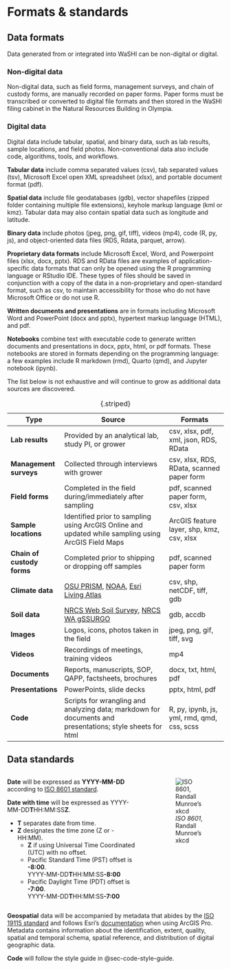 # Formats & standards {#sec-formats-standards}

## Data formats

Data generated from or integrated into WaSHI can be non-digital or digital.

### Non-digital data

Non-digital data, such as field forms, management surveys, and chain of custody
forms, are manually recorded on paper forms. Paper forms must be transcribed or
converted to digital file formats and then stored in the WaSHI filing cabinet in
the Natural Resources Building in Olympia.

### Digital data

Digital data include tabular, spatial, and binary data, such as lab results,
sample locations, and field photos. Non-conventional data also include code,
algorithms, tools, and workflows.

**Tabular data** include comma separated values (csv), tab separated values
(tsv), Microsoft Excel open XML spreadsheet (xlsx), and portable document format
(pdf).

**Spatial data** include file geodatabases (gdb), vector shapefiles (zipped
folder containing multiple file extensions), keyhole markup language (kml or
kmz). Tabular data may also contain spatial data such as longitude and latitude.

**Binary data** include photos (jpeg, png, gif, tiff), videos (mp4), code (R,
py, js), and object-oriented data files (RDS, Rdata, parquet, arrow).

**Proprietary data formats** include Microsoft Excel, Word, and Powerpoint files
(xlsx, docx, pptx). RDS and RData files are examples of application-specific
data formats that can only be opened using the R programming language or RStudio
IDE. These types of files should be saved in conjunction with a copy of the data
in a non-proprietary and open-standard format, such as csv, to maintain
accessibility for those who do not have Microsoft Office or do not use R.

**Written documents and presentations** are in formats including Microsoft Word
and PowerPoint (docx and pptx), hypertext markup language (HTML), and pdf.

**Notebooks** combine text with executable code to generate written documents
and presentations in docx, pptx, html, or pdf formats. These notebooks are
stored in formats depending on the programming language: a few examples include
R markdown (rmd), Quarto (qmd), and Jupyter notebook (ipynb).

The list below is not exhaustive and will continue to grow as additional data
sources are discovered.

| **Type**                   | **Source**                                                                                                                                                       | **Formats**                                |
|------------------|-----------------------------------------|-----------------------|
| **Lab results**            | Provided by an analytical lab, study PI, or grower                                                                                                               | csv, xlsx, pdf, xml, json, RDS, RData      |
| **Management surveys**     | Collected through interviews with grower                                                                                                                         | csv, xlsx, RDS, RData, scanned paper form  |
| **Field forms**            | Completed in the field during/immediately after sampling                                                                                                         | pdf, scanned paper form, csv, xlsx         |
| **Sample locations**       | Identified prior to sampling using ArcGIS Online and updated while sampling using ArcGIS Field Maps                                                              | ArcGIS feature layer, shp, kmz, csv, xlsx  |
| **Chain of custody forms** | Completed prior to shipping or dropping off samples                                                                                                              | pdf, scanned paper form                    |
| **Climate data**           | [OSU PRISM](https://prism.oregonstate.edu/), [NOAA](https://www.ncdc.noaa.gov/cdo-web/datasets), [Esri Living Atlas](https://livingatlas.arcgis.com/en/home/)    | csv, shp, netCDF, tiff, gdb                |
| **Soil data**              | [NRCS Web Soil Survey](https://websoilsurvey.sc.egov.usda.gov/App/HomePage.htm), [NRCS WA gSSURGO](K:/NRAS/Arc_Data/soil-health/nrcs-statewide-soils/gssurgo-wa) | gdb, accdb                                 |
| **Images**                 | Logos, icons, photos taken in the field                                                                                                                          | jpeg, png, gif, tiff, svg                  |
| **Videos**                 | Recordings of meetings, training videos                                                                                                                          | mp4                                        |
| **Documents**              | Reports, manuscripts, SOP, QAPP, factsheets, brochures                                                                                                           | docx, txt, html, pdf                       |
| **Presentations**          | PowerPoints, slide decks                                                                                                                                         | pptx, html, pdf                            |
| **Code**                   | Scripts for wrangling and analyzing data; markdown for documents and presentations; style sheets for html                                                        | R, py, ipynb, js, yml, rmd, qmd, css, scss |

: {.striped}

## Data standards {#sec-data-standards}

::: columns
::: {.column style="width: 65%"}
**Date** will be expressed as **YYYY-MM-DD** according to [ISO 8601
standard](https://www.iso.org/iso-8601-date-and-time-format.html).

**Date with time** will be expressed as YYYY-MM-DD**T**HH:MM:SS**Z**.

-   **T** separates date from time. 
-   **Z** designates the time zone (Z or -HH:MM). 
    -   **Z** if using Universal Time Coordinated (UTC) with no offset. 
    -   Pacific Standard Time (PST) offset is **-8:00**.   
        YYYY-MM-DD**T**HH:MM:SS**-8:00**
    -   Pacific Daylight Time (PDT) offset is **-7:00**.  
        YYYY-MM-DD**T**HH:MM:SS**-7:00**
:::

::: {.column style="width: 2%"}
:::

::: {.column style="width: 33%"}
![*ISO 8601*, Randall Munroe's xkcd](images/xkcd-date.png)
:::
:::

**Geospatial** data will be accompanied by metadata that abides by the [ISO
19115 standard](https://www.iso.org/standard/53798.html) and follows Esri's
[documentation](https://pro.arcgis.com/en/pro-app/latest/help/metadata/create-iso-19115-and-iso-19139-metadata.htm)
when using ArcGIS Pro. Metadata contains information about the identification,
extent, quality, spatial and temporal schema, spatial reference, and
distribution of digital geographic data.

**Code** will follow the style guide in @sec-code-style-guide.
